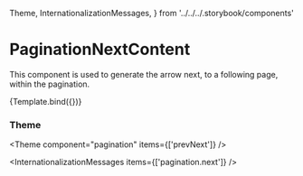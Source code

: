   Theme,
  InternationalizationMessages,
} from '../../../.storybook/components'

<Meta
  title="Components/Pagination/PaginationNextContent"
  component={PaginationNextContent}
/>

# PaginationNextContent

This component is used to generate the arrow next, to a following page, within the pagination.


<Canvas>
  <Story name="Default">{Template.bind({})}</Story>
</Canvas>

### Theme

<Theme component="pagination" items={['prevNext']} />

<InternationalizationMessages items={['pagination.next']} />
